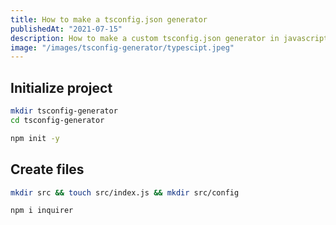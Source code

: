 ```yaml
---
title: How to make a tsconfig.json generator
publishedAt: "2021-07-15"
description: How to make a custom tsconfig.json generator in javascript (Node.js)
image: "/images/tsconfig-generator/typescipt.jpeg"
---
```


## Initialize project

```bash
mkdir tsconfig-generator
cd tsconfig-generator

npm init -y
```

## Create files

```bash
mkdir src && touch src/index.js && mkdir src/config
```

```bash
npm i inquirer
```
